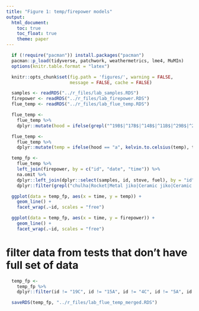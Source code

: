 ```yaml
---
title: "Figure 1: temp/firepower models"
output:
  html_document:
    toc: true
    toc_float: true
    theme: paper
---
```


```r
  if (!require("pacman")) install.packages("pacman")
  pacman::p_load(tidyverse, patchwork, weathermetrics, lme4, MuMIn)
  options(knitr.table.format = "latex")
```

```r
  knitr::opts_chunk$set(fig.path = 'figures/', warning = FALSE,
                        message = FALSE, cache = FALSE)
```

```r
  samples <- readRDS("../r_files/lab_samples.RDS")
  firepower <- readRDS("../r_files/lab_firepower.RDS")
  flue_temp <- readRDS("../r_files/lab_flue_temp.RDS")
```

```r
  flue_temp <-
    flue_temp %>%
    dplyr::mutate(hood = ifelse(grepl("^19B$|^17B$|^14B$|^11B$|^29B$|^22B$|^15B$|^13B$|^1B$|^9B$|^4B$|^12B$|^8B$|^2B$|^18B$|^20B$|^10B$|^7B$|^16B$|^21B$|^3B$|^9C$|^18C$|^13C$|^21C$|^7C$|^19C$|^1C$|^20C$|^2C$|^15C$|^11C$|^15D$|^19D$|^13D", id), "b", "a"))
```

```r
  flue_temp <-
    flue_temp %>%
    dplyr::mutate(temp = ifelse(hood == "a", kelvin.to.celsius(temp), temp))
```

```r
  temp_fp <-
    flue_temp %>%
    left_join(firepower, by = c("id", "date", "time")) %>%
    na.omit %>%
    dplyr::left_join(dplyr::select(samples, id, stove, fuel), by = "id") %>%
    dplyr::filter(grepl("chulha|Rocket|Metal jiko|Ceramic jiko|Ceramic plancha", stove))
```

```r
  ggplot(data = temp_fp, aes(x = time, y = temp)) +
    geom_line() +
    facet_wrap(.~id, scales = "free")
```

```r
  ggplot(data = temp_fp, aes(x = time, y = firepower)) +
    geom_line() +
    facet_wrap(.~id, scales = "free")
```

# filter data from tests that don't have full set of data

```r
  temp_fp <-
    temp_fp %>%
    dplyr::filter(id != "19C", id != "15A", id != "4C", id != "5A", id != "5C", id != "4B")
```

```r
  saveRDS(temp_fp, "../r_files/lab_flue_temp_merged.RDS")
```

